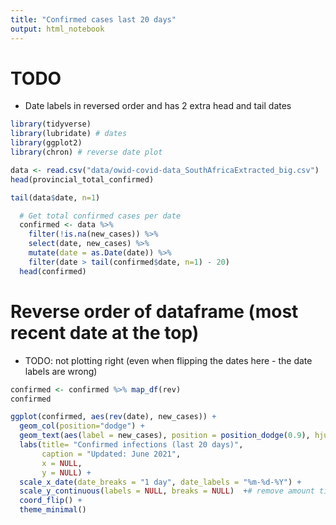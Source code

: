 ```yaml
---
title: "Confirmed cases last 20 days"
output: html_notebook
---
```

# TODO
* Date labels in reversed order and has 2 extra head and tail dates
```r
library(tidyverse)
library(lubridate) # dates
library(ggplot2)
library(chron) # reverse date plot
```

```r
data <- read.csv("data/owid-covid-data_SouthAfricaExtracted_big.csv")
head(provincial_total_confirmed)
```
```r
tail(data$date, n=1)
```

```r
  # Get total confirmed cases per date
  confirmed <- data %>% 
    filter(!is.na(new_cases)) %>% 
    select(date, new_cases) %>% 
    mutate(date = as.Date(date)) %>% 
    filter(date > tail(confirmed$date, n=1) - 20)
  head(confirmed)
```
# Reverse order of dataframe (most recent date at the top)
* TODO: not plotting right (even when flipping the dates here - the date labels are wrong)
```r
confirmed <- confirmed %>% map_df(rev) 
confirmed
```

```r
ggplot(confirmed, aes(rev(date), new_cases)) + 
  geom_col(position="dodge") +
  geom_text(aes(label = new_cases), position = position_dodge(0.9), hjust=-0.1) + # add labels
  labs(title= "Confirmed infections (last 20 days)",
       caption = "Updated: June 2021",
       x = NULL,
       y = NULL) +
  scale_x_date(date_breaks = "1 day", date_labels = "%m-%d-%Y") +
  scale_y_continuous(labels = NULL, breaks = NULL)  +# remove amount ticks
  coord_flip() +
  theme_minimal()
```


